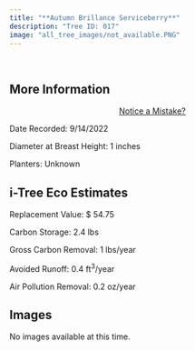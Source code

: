 ```yaml
---
title: "**Autumn Brillance Serviceberry**"
description: "Tree ID: 017"
image: "all_tree_images/not_available.PNG"
---
```


<br>

## **More Information**

::: column-margin
<center><a class="button" href="https://forms.gle/W6f5nwYxrM33hF4f7">Notice a Mistake?</a></center>
:::

Date Recorded: 9/14/2022

Diameter at Breast Height: 1 inches

Planters: Unknown

## **i-Tree Eco Estimates**

Replacement Value: \$ 54.75

Carbon Storage: 2.4 lbs

Gross Carbon Removal: 1 lbs/year

Avoided Runoff: 0.4 ft<sup>3</sup>/year

Air Pollution Removal: 0.2 oz/year

## **Images**

No images available at this time.
